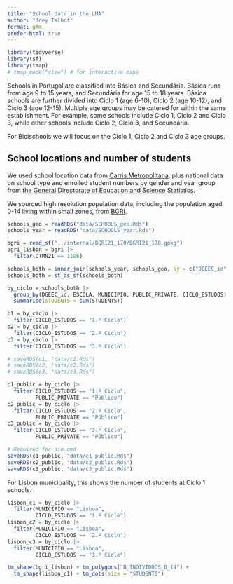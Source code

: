 ```yaml
---
title: "School data in the LMA"
author: "Joey Talbot"
format: gfm
prefer-html: true
---
```


```r
library(tidyverse)
library(sf)
library(tmap)
# tmap_mode("view") # for interactive maps
```

Schools in Portugal are classified into Básica and Secundária. 
Básica runs from age 9 to 15 years, and Secundária for age 15 to 18 years. 
Básica schools are further divided into Ciclo 1 (age 6-10), Ciclo 2 (age 10-12), and Ciclo 3 (age 12-15).
Multiple age groups may be catered for within the same establishment.
For example, some schools include Ciclo 1, Ciclo 2 and Ciclo 3, while other schools include Ciclo 2, Ciclo 3, and Secundária.

For Bicischools we will focus on the Ciclo 1, Ciclo 2 and Ciclo 3 age groups.

## School locations and number of students

We used school location data from [Carris Metropolitana](https://raw.githubusercontent.com/carrismetropolitana/datasets/latest/facilities/schools/schools.csv), plus national data on school type and enrolled student numbers by gender and year group from [the General Directorate of Education and Science Statistics](https://www.dgeec.medu.pt/api/ficheiros/65708d9fcc461a4d46cd9a13).

We sourced high resolution population data, including the population aged 0-14 living within small zones, from [BGRI](). 


```r
schools_geo = readRDS("data/SCHOOLS_geo.Rds")
schools_year = readRDS("data/SCHOOLS_year.Rds")

bgri = read_sf("../internal/BGRI21_170/BGRI21_170.gpkg")
bgri_lisbon = bgri |> 
  filter(DTMN21 == 1106)

schools_both = inner_join(schools_year, schools_geo, by = c("DGEEC_id" = "CÓDIGO DGEEC ESCOLA"))
schools_both = st_as_sf(schools_both)

by_ciclo = schools_both |> 
  group_by(DGEEC_id, ESCOLA, MUNICIPIO, PUBLIC_PRIVATE, CICLO_ESTUDOS) |> 
  summarise(STUDENTS = sum(STUDENTS))

c1 = by_ciclo |> 
  filter(CICLO_ESTUDOS == "1.º Ciclo")
c2 = by_ciclo |> 
  filter(CICLO_ESTUDOS == "2.º Ciclo")
c3 = by_ciclo |> 
  filter(CICLO_ESTUDOS == "3.º Ciclo")

# saveRDS(c1, "data/c1.Rds")
# saveRDS(c2, "data/c2.Rds")
# saveRDS(c3, "data/c3.Rds")

c1_public = by_ciclo |> 
  filter(CICLO_ESTUDOS == "1.º Ciclo",
         PUBLIC_PRIVATE == "Público")
c2_public = by_ciclo |> 
  filter(CICLO_ESTUDOS == "2.º Ciclo",
         PUBLIC_PRIVATE == "Público")
c3_public = by_ciclo |> 
  filter(CICLO_ESTUDOS == "3.º Ciclo",
         PUBLIC_PRIVATE == "Público")

# Required for sim.qmd
saveRDS(c1_public, "data/c1_public.Rds")
saveRDS(c2_public, "data/c2_public.Rds")
saveRDS(c3_public, "data/c3_public.Rds")
```

For Lisbon municipality, this shows the number of students at Ciclo 1 schools.


```r
lisbon_c1 = by_ciclo |> 
  filter(MUNICIPIO == "Lisboa",
         CICLO_ESTUDOS == "1.º Ciclo")
lisbon_c2 = by_ciclo |> 
  filter(MUNICIPIO == "Lisboa",
         CICLO_ESTUDOS == "2.º Ciclo")
lisbon_c3 = by_ciclo |> 
  filter(MUNICIPIO == "Lisboa",
         CICLO_ESTUDOS == "3.º Ciclo")

tm_shape(bgri_lisbon) + tm_polygons("N_INDIVIDUOS_0_14") +
  tm_shape(lisbon_c1) + tm_dots(size = "STUDENTS")
```

```r

```

```r

```
